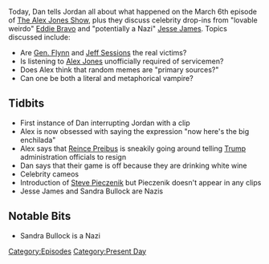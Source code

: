 {{DEFAULTSORT:
    #_EPISODE_0020:March 6 & Celebrity Cameos
}}{{Episode
    | title           = March 6 & Celebrity Cameos
    | caption         = Listen to this episode on [https://knowledgefight.libsyn.com/knowledge-fight-march-6-celebrity-cameos Libsyn] [https://open.spotify.com/episode/1RfXBgaRHoK3imAmQJOPC4 Spotify], Read the [[Transcript/20: March 6 & Celebrity Cameos|Unofficial Transcript]]
    | episodeNumber   = 20
    | length          = 02:16:19
    | airDate         = March 13, 2017
    | coverageDate    = March 6, 2017
    | episodeType     = [[:Category:Present Day|Present Day]]
    | appearance      = [[Reince Priebus]], [[Jeff Sessions]], [[Matt Drudge]], [[Eddie Bravo]], [[Jesse James]], [[Sandra Bullock]], [[Steve Pieczenik]]
    | beverage        = white wine
    | oocDrop         = Now here's the big enchilada
    | previousEpisode = [[19: March 3, 2017]]
    | nextEpisode     = [[21: March 9, 2017]]
}}

{{Stub}}

Today, Dan tells Jordan all about what happened on the March 6th episode of [[The Alex Jones Show]], plus they discuss celebrity drop-ins from "lovable weirdo" [[Eddie Bravo]] and "potentially a Nazi" [[Jesse James]].  Topics discussed include:

*Are [[General Michael Flynn|Gen. Flynn]] and [[Jeff Sessions]] the real victims?
*Is listening to [[Alex Jones]] unofficially required of servicemen?
*Does Alex think that random memes are "primary sources?"
*Can one be both a literal and metaphorical vampire?

==Tidbits==

*First instance of Dan interrupting Jordan with a clip
*Alex is now obsessed with saying the expression "now here's the big enchilada"
*Alex says that [[Reince Preibus]] is sneakily going around telling [[Donald Trump|Trump]] administration officials to resign
*Dan says that their game is off because they are drinking white wine
*Celebrity cameos
*Introduction of [[Steve Pieczenik]] but Pieczenik doesn't appear in any clips
*Jesse James and Sandra Bullock are Nazis

==Notable Bits==

*Sandra Bullock is a Nazi

[[Category:Episodes]]
[[Category:Present Day]]
